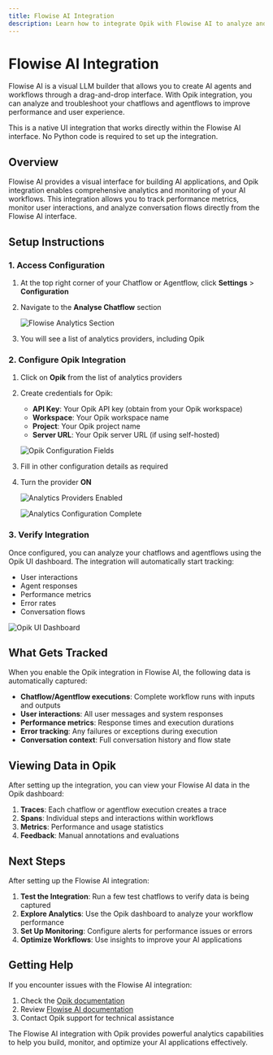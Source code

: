 ```yaml
---
title: Flowise AI Integration
description: Learn how to integrate Opik with Flowise AI to analyze and troubleshoot your chatflows and agentflows
---
```


# Flowise AI Integration

Flowise AI is a visual LLM builder that allows you to create AI agents and workflows through a drag-and-drop interface. With Opik integration, you can analyze and troubleshoot your chatflows and agentflows to improve performance and user experience.

<Tip>
  This is a native UI integration that works directly within the Flowise AI interface. No Python code is required to set
  up the integration.
</Tip>

## Overview

Flowise AI provides a visual interface for building AI applications, and Opik integration enables comprehensive analytics and monitoring of your AI workflows. This integration allows you to track performance metrics, monitor user interactions, and analyze conversation flows directly from the Flowise AI interface.

## Setup Instructions

### 1. Access Configuration

1. At the top right corner of your Chatflow or Agentflow, click **Settings** > **Configuration**

2. Navigate to the **Analyse Chatflow** section

   ![Flowise Analytics Section](/img/tracing/flowise/analytic-2.png)

3. You will see a list of analytics providers, including Opik

### 2. Configure Opik Integration

1. Click on **Opik** from the list of analytics providers

2. Create credentials for Opik:

   - **API Key**: Your Opik API key (obtain from your Opik workspace)
   - **Workspace**: Your Opik workspace name
   - **Project**: Your Opik project name
   - **Server URL**: Your Opik server URL (if using self-hosted)

   ![Opik Configuration Fields](/img/tracing/flowise/opik-1.png)

3. Fill in other configuration details as required

4. Turn the provider **ON**

   ![Analytics Providers Enabled](/img/tracing/flowise/opik-2.png)

   ![Analytics Configuration Complete](/img/tracing/flowise/opik-3.png)

### 3. Verify Integration

Once configured, you can analyze your chatflows and agentflows using the Opik UI dashboard. The integration will automatically start tracking:

- User interactions
- Agent responses
- Performance metrics
- Error rates
- Conversation flows

![Opik UI Dashboard](/img/tracing/flowise/opik-4.png)

## What Gets Tracked

When you enable the Opik integration in Flowise AI, the following data is automatically captured:

- **Chatflow/Agentflow executions**: Complete workflow runs with inputs and outputs
- **User interactions**: All user messages and system responses
- **Performance metrics**: Response times and execution durations
- **Error tracking**: Any failures or exceptions during execution
- **Conversation context**: Full conversation history and flow state

## Viewing Data in Opik

After setting up the integration, you can view your Flowise AI data in the Opik dashboard:

1. **Traces**: Each chatflow or agentflow execution creates a trace
2. **Spans**: Individual steps and interactions within workflows
3. **Metrics**: Performance and usage statistics
4. **Feedback**: Manual annotations and evaluations

## Next Steps

After setting up the Flowise AI integration:

1. **Test the Integration**: Run a few test chatflows to verify data is being captured
2. **Explore Analytics**: Use the Opik dashboard to analyze your workflow performance
3. **Set Up Monitoring**: Configure alerts for performance issues or errors
4. **Optimize Workflows**: Use insights to improve your AI applications

## Getting Help

If you encounter issues with the Flowise AI integration:

1. Check the [Opik documentation](/tracing/overview)
2. Review [Flowise AI documentation](https://docs.flowiseai.com)
3. Contact Opik support for technical assistance

The Flowise AI integration with Opik provides powerful analytics capabilities to help you build, monitor, and optimize your AI applications effectively.
